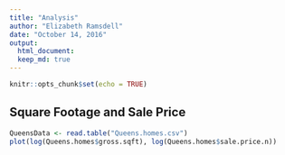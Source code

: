 ```yaml
---
title: "Analysis"
author: "Elizabeth Ramsdell"
date: "October 14, 2016"
output: 
  html_document:
  keep_md: true
---
```


```r
knitr::opts_chunk$set(echo = TRUE)
```

## Square Footage and Sale Price
```r
QueensData <- read.table("Queens.homes.csv")
plot(log(Queens.homes$gross.sqft), log(Queens.homes$sale.price.n))

```

